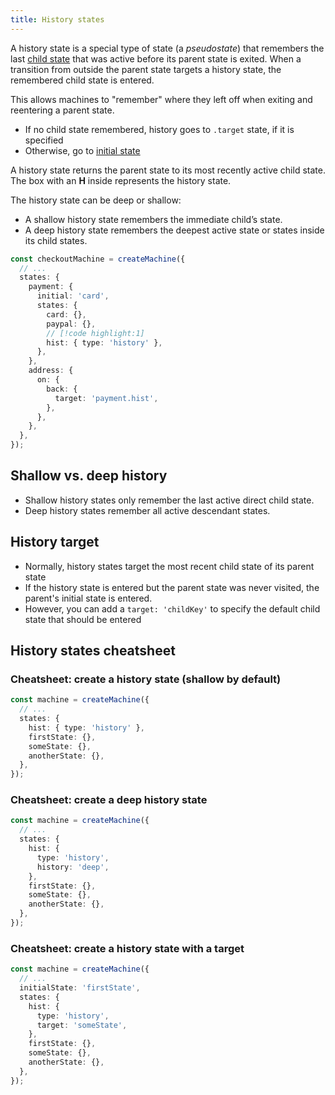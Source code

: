 ```yaml
---
title: History states
---
```


A history state is a special type of state (a _pseudostate_) that remembers the last [child state](parent-states.mdx) that was active before its parent state is exited. When a transition from outside the parent state targets a history state, the remembered child state is entered.

This allows machines to "remember" where they left off when exiting and reentering a parent state.

- If no child state remembered, history goes to `.target` state, if it is specified
- Otherwise, go to [initial state](initial-states.mdx)

A history state returns the parent state to its most recently active child state. The box with an **H** inside represents the history state.

The history state can be deep or shallow:

- A shallow history state remembers the immediate child’s state.
- A deep history state remembers the deepest active state or states inside its child states.

```ts
const checkoutMachine = createMachine({
  // ...
  states: {
    payment: {
      initial: 'card',
      states: {
        card: {},
        paypal: {},
        // [!code highlight:1]
        hist: { type: 'history' },
      },
    },
    address: {
      on: {
        back: {
          target: 'payment.hist',
        },
      },
    },
  },
});
```

## Shallow vs. deep history

- Shallow history states only remember the last active direct child state.
- Deep history states remember all active descendant states.

## History target

- Normally, history states target the most recent child state of its parent state
- If the history state is entered but the parent state was never visited, the parent's initial state is entered.
- However, you can add a `target: 'childKey'` to specify the default child state that should be entered

## History states cheatsheet

### Cheatsheet: create a history state (shallow by default)

```ts
const machine = createMachine({
  // ...
  states: {
    hist: { type: 'history' },
    firstState: {},
    someState: {},
    anotherState: {},
  },
});
```

### Cheatsheet: create a deep history state

```ts
const machine = createMachine({
  // ...
  states: {
    hist: {
      type: 'history',
      history: 'deep',
    },
    firstState: {},
    someState: {},
    anotherState: {},
  },
});
```

### Cheatsheet: create a history state with a target

```ts
const machine = createMachine({
  // ...
  initialState: 'firstState',
  states: {
    hist: {
      type: 'history',
      target: 'someState',
    },
    firstState: {},
    someState: {},
    anotherState: {},
  },
});
```
